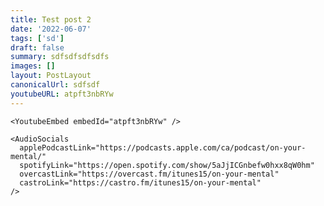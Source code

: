 ```yaml
---
title: Test post 2
date: '2022-06-07'
tags: ['sd']
draft: false
summary: sdfsdfsdfsdfs
images: []
layout: PostLayout
canonicalUrl: sdfsdf
youtubeURL: atpft3nbRYw
---
```


    <YoutubeEmbed embedId="atpft3nbRYw" />

    <AudioSocials
      applePodcastLink="https://podcasts.apple.com/ca/podcast/on-your-mental/"
      spotifyLink="https://open.spotify.com/show/5aJjICGnbefw0hxx8qW0hm"
      overcastLink="https://overcast.fm/itunes15/on-your-mental"
      castroLink="https://castro.fm/itunes15/on-your-mental"
    />
